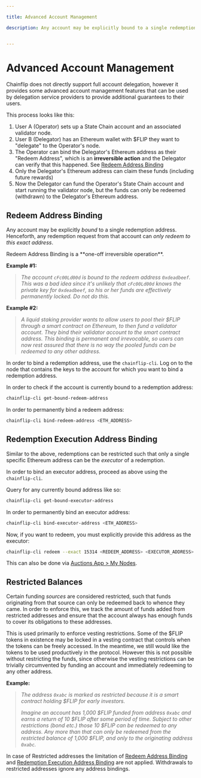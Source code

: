 ```yaml
---

title: Advanced Account Management

description: Any account may be explicitly bound to a single redemption address so that any redemption request from that account can only redeem to that exact address.


---
```



# Advanced Account Management

Chainflip does not directly support full account delegation, however it provides some advanced account management features that can be used by delegation service providers to provide additional guarantees to their users.

This process looks like this:
1. User A (Operator) sets up a State Chain account and an associated validator node. 
2. User B (Delegator) has an Ethereum wallet with $FLIP they want to "delegate" to the Operator's node.
3. The Operator can bind the Delegator's Ethereum address as their "Redeem Address", which is an **irreversible action** and the Delegator can verify that this happened. See [Redeem Address Binding](#redeem-address-binding)
4. Only the Delegator's Ethereum address can claim these funds (including future rewards)
5. Now the Delegator can fund the Operator's State Chain account and start running the validator node, but the funds can only be redeemed (withdrawn) to the Delegator's Ethereum address.

## Redeem Address Binding

Any account may be explicitly *bound* to a single redemption address. Henceforth, any redemption request from that account can *only redeem to this exact address*.

<Callout type="warning">
  Redeem Address Binding is a **one-off irreversible operation**.
</Callout>

**Example #1:**

> *The account `cFc00Ld00d` is bound to the redeem address `0xdeadbeef`. This was a bad idea since it's unlikely that `cFc00Ld00d` knows the private key for `0xdeadbeef`, so his or her funds are effectively permanently locked. Do not do this.*
>

**Example #2:**

> *A liquid staking provider wants to allow users to pool their $FLIP through a smart contract on Ethereum, to then fund a validator account. They bind their validator account to the smart contract address. This binding is permanent and irrevocable, so users can now rest assured that there is no way the pooled funds can be redeemed to any other address.*

In order to bind a redemption address, use the `chainflip-cli`. Log on to the node that contains the keys to the account for which you want to bind a redemption address.

In order to check if the account is currently bound to a redemption address:

```bash copy
chainflip-cli get-bound-redeem-address
```

In order to permanently bind a redeem address:

```bash copy
chainflip-cli bind-redeem-address <ETH_ADDRESS>
```

## Redemption Execution Address Binding

Similar to the above, redemptions can be restricted such that only a single specific Ethereum address can be the *executor* of a redemption.

In order to bind an executor address, proceed as above using the `chainflip-cli`.

Query for any currently bound address like so:

```bash copy
chainflip-cli get-bound-executor-address
```

In order to permanently bind an executor address:

```bash copy
chainflip-cli bind-executor-address <ETH_ADDRESS>
```

Now, if you want to redeem, you must explicitly provide this address as the executor:

```bash copy
chainflip-cli redeem --exact 15314 <REDEEM_ADDRESS> <EXECUTOR_ADDRESS>
```

This can also be done via [Auctions App > My Nodes](https://auctions.chainflip.io/nodes).

## Restricted Balances

Certain funding *sources* are considered restricted, such that funds originating from that source can only be redeemed back to whence they came. In order to enforce this, we track the amount of funds added from restricted addresses and ensure that the account always has enough funds to cover its obligations to these addresses.

This is used primarily to enforce vesting restrictions. Some of the $FLIP tokens in existence may be locked in a vesting contract that controls when the tokens can be freely accessed. In the meantime, we still would like the tokens to be used productively in the protocol. However this is not possible without restricting the funds, since otherwise the vesting restrictions can be trivially circumvented by funding an account and immediately redeeming to any other address.

**Example:**

> *The address `0xabc` is marked as restricted because it is a smart contract holding \$FLIP for early investors.*
>
> *Imagine an account has 1,000 \$FLIP funded from address `0xabc` and earns a return of 10 \$FLIP after some period of time. Subject to other restrictions (bond etc.) those 10 \$FLIP can be redeemed to any address. Any more than that can only be redeemed from the restricted balance of 1,000 \$FLIP, and only to the originating address `0xabc`.*

In case of Restricted addresses the limitation of [Redeem Address Binding](./advanced-account-management#redeem-address-binding) and [Redemption Execution Address Binding](./advanced-account-management#redemption-execution-address-binding) are not applied. Withdrawals to restricted addresses ignore any address bindings.
